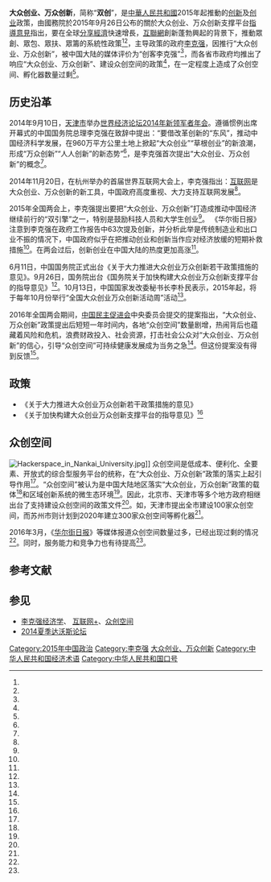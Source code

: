 '''大众创业、万众创新'''，简称“'''双创'''”，是[[中華人民共和國|中華人民共和國]]2015年起推動的[[创新|创新]]及[[创业|创业]]政策，由國務院於2015年9月26日公布的關於大众创业、万众创新支撑平台[[指導意見|指導意見]]指出，要在全球[[分享經濟|分享經濟]]快速增長，[[互聯網|互聯網]]創新蓬勃興起的背景下，推動眾創、眾包、眾扶、眾籌的系統性政策<ref name="聯合報 大陸新聞中心"/><ref name="财新网"/>，主导政策的政府[[李克强|李克强]]，因推行“大众创业、万众创新”，被中国大陆的媒体评价为“创客李克强”<ref name="中关村距离硅谷有多远" />，而各省市政府均推出了响应“大众创业、万众创新”、建设众创空间的政策<REF name="魏帅"/>，在一定程度上造成了众创空间、孵化器数量过剩<ref name="孵化器太多创业公司不够用了" />。

== 历史沿革 ==
2014年9月10日，[[天津市|天津市]]举办[[世界经济论坛2014年新领军者年会|世界经济论坛2014年新领军者年会]]。遵循惯例出席开幕式的中国国务院总理李克强在致辞中提出：“要借改革创新的“东风”，推动中国经济科学发展，在960万平方公里土地上掀起“大众创业”“草根创业”的新浪潮，形成“万众创新”“人人创新”的新态势”<REF name="中国新闻网2014-09-10"/>，是李克强首次提出“大众创业、万众创新”的概念<REF name="中国网2015"/>。

2014年11月20日，在杭州举办的首届世界互联网大会上，李克强指出：[[互联网|互联网]]是大众创业、万众创新的新工具，中国政府高度重视、大力支持互联网发展<REF name="中国新闻网20141120"/>。

2015年全国两会上，李克强提出要把“大众创业、万众创新”打造成推动中国经济继续前行的“双引擎”之一，特别是鼓励科技人员和大学生创业<ref name="中关村距离硅谷有多远"/>。
《华尔街日报》注意到李克强在政府工作报告中63次提及创新，并分析此举是传统制造业和出口业不振的情况下，中国政府似乎在把推动创业和创新当作应对经济放缓的短期补救措施<ref name="孵化器太多创业公司不够用了" />。在两会过后，创新创业在中国大陆的热度更加高涨<REF name="谢雪琳2015"/>。

6月11日，中国国务院正式出台《关于大力推进大众创业万众创新若干政策措施的意见》。9月26日，国务院出台《国务院关于加快构建大众创业万众创新支撑平台的指导意见》<REF name="界面新闻2016-07-28"/>。10月13日，中国国家发改委秘书长李朴民表示，2015年起，将于每年10月份举行“全国大众创业万众创新活动周”活动<REF name="王恩博2015"/>。

2016年全国两会期间，[[中国民主促进会|中国民主促进会]]中央委员会提交的提案指出，“大众创业、万众创新”政策提出后短短一年时间内，各地“众创空间”数量剧增，热闹背后也蕴藏着风险和危机，浪费财政投入、社会资源，打击社会公众对“大众创业、万众创新”的信心，引导“众创空间”可持续健康发展成为当务之急<REF name="光明网20160229"/>。但这份提案没有得到反馈<ref name="孵化器太多创业公司不够用了" />。

== 政策 ==
{{Wikisource|国务院关于大力推进大众创业万众创新若干政策措施的意见}}
*《关于大力推进大众创业万众创新若干政策措施的意见》
*《关于加快构建大众创业万众创新支撑平台的指导意见》<REF name="财新网"/>

== 众创空间 ==
[[File:Hackerspace_in_Nankai_University.jpg|thumb]]]]
{{main|众创空间}}
众创空间是低成本、便利化、全要素、开放式的综合型服务平台的统称，在“大众创业、万众创新”政策的落实上起引导作用<REF name="闻纯青； 金俊芳； 徐晓艳； 朱荣青"/>。“众创空间”被认为是中国大陆地区落实“大众创业，万众创新”政策的载体<REF name="付志勇"/>和区域创新系统的微生态环境<REF name="黄世芳"/>。因此，北京市、天津市等多个地方政府相继出台了支持建设众创空间的政策文件<REF name="范海霞"/>。如，天津市提出全市建设100家众创空间，而苏州市则计划到2020年建立300家众创空间等孵化器<ref name="孵化器太多创业公司不够用了" />。

2016年3月，《[[华尔街日报|华尔街日报]]》等媒体报道众创空间数量过多，已经出现过剩的情况<ref name="孵化器太多创业公司不够用了"/>。同时，服务能力和竞争力也有待提高<REF name="日经中文网20160725"/>。

== 参考文献 ==
{{Reflist|30em|refs=
<ref name="聯合報 大陸新聞中心">{{cite news |date=2015-09-27 |title=陸「雙創+四眾」 網路打造經濟藍天 |url=http://udn.com/news/story/7333/1213030-%E9%99%B8%E3%80%8C%E9%9B%99%E5%89%B5+%E5%9B%9B%E7%9C%BE%E3%80%8D-%E7%B6%B2%E8%B7%AF%E6%89%93%E9%80%A0%E7%B6%93%E6%BF%9F%E8%97%8D%E5%A4%A9 |author=聯合報 |newspaper=聯合報 |accessdate=2016-07-24 |archive-date=2015-12-04 |archive-url=https://web.archive.org/web/20151204054208/http://udn.com/news/story/7333/1213030-%E9%99%B8%E3%80%8C%E9%9B%99%E5%89%B5+%E5%9B%9B%E7%9C%BE%E3%80%8D-%E7%B6%B2%E8%B7%AF%E6%89%93%E9%80%A0%E7%B6%93%E6%BF%9F%E8%97%8D%E5%A4%A9 |dead-url=no }}</ref>

<ref name="财新网">[http://companies.caixin.com/2015-09-26/100857591.html 国务院发布推动众创支撑平台指导意见 力推四众发展] {{Wayback|url=http://companies.caixin.com/2015-09-26/100857591.html |date=20181221041140 }} 2015年09月26日 21:54 来源于 财新网</ref>

<ref name="中关村距离硅谷有多远">{{cite news|author1=王姗姗|title=中关村距离硅谷有多远？|url=http://cn.nytimes.com/business/20150413/cc13zhongguancun/|accessdate=2016-07-24|agency=纽约时报中文网|archive-date=2019-10-07|archive-url=https://web.archive.org/web/20191007114917/https://cn.nytimes.com/business/20150413/cc13zhongguancun/|dead-url=no}}</ref>

<ref name="魏帅">{{cite journal|author1=魏帅|title=政府在推进众创空间建设发展中的作用探析|journal=管理观察|accessdate=2016-07-25}}</ref>

<ref name="孵化器太多创业公司不够用了">{{cite news|author1=袁莉|title=孵化器太多创业公司不够用了|url=http://cn.wsj.com/gb/20160324/llw074128.asp|accessdate=2016-07-25|date=2016-03-24|archive-url=https://web.archive.org/web/20160723010246/http://cn.wsj.com/gb/20160324/llw074128.asp|archive-date=2016-07-23|dead-url=yes}}</ref>

<ref name="中国新闻网2014-09-10">{{cite news |title = 李克强在2014夏季达沃斯论坛开幕式发表致辞 |url = http://www.chinanews.com/gn/2014/09-10/6578895.shtml |accessdate = 2016-02-02 |website = 中国新闻网 |archive-date = 2020-02-04 |archive-url = https://web.archive.org/web/20200204050726/http://www.chinanews.com./gn/2014/09-10/6578895.shtml |dead-url = no }}</ref>

<ref name="中国网2015">{{cite news |title = 李克强达沃斯论坛重提“大众创业 万众创新” |url = http://finance.china.com.cn/news/special/2015xjdws/20150910/3335455.shtml |accessdate = 2016-02-02 |website = 中国网 |archive-url = https://web.archive.org/web/20160202213554/http://finance.china.com.cn/news/special/2015xjdws/20150910/3335455.shtml |archive-date = 2016-02-02 |dead-url = yes }}</ref>

<ref name="中国新闻网20141120">{{cite news |title = 李克强：促进互联网共享共治 推动大众创业万众创新 |url = http://www.chinanews.com/gn/2014/11-20/6799039.shtml |accessdate = 2016-02-02 |website = 中国新闻网 |archive-date = 2016-10-19 |archive-url = https://web.archive.org/web/20161019211403/http://www.chinanews.com/gn/2014/11-20/6799039.shtml |dead-url = no }}</ref>

<ref name="谢雪琳2015">{{cite news|author1=谢雪琳|title=两会后创业潮来的更猛|agency=彭博商业周刊|date=2015-04}}</ref>

<ref name="界面新闻2016-07-28">{{cite news|title=国务院再提“引导和规范互联网金融发展”|url=http://www.jiemian.com/article/770109.html|accessdate=2016-08-05|agency=界面新闻|date=2016-07-28|archive-date=2016-10-19|archive-url=https://web.archive.org/web/20161019211754/http://www.jiemian.com/article/770109.html|dead-url=no}}</ref>

<ref name="王恩博2015">{{cite news|author1=王恩博|title=中国将每年举行“全国大众创业万众创新活动周”|url=http://finance.people.com.cn/n/2015/1013/c1004-27693554.html|accessdate=2016-07-24|agency=人民网|archive-date=2016-10-19|archive-url=https://web.archive.org/web/20161019210504/http://finance.people.com.cn/n/2015/1013/c1004-27693554.html|dead-url=no}}</ref>

<ref name="光明网20160229">{{cite news|title=民进中央：关于引导“众创空间”健康发展的提案|url=http://politics.gmw.cn/2016-02/29/content_19093521.htm|accessdate=2016-07-25|agency=光明网|archive-date=2016-10-19|archive-url=https://web.archive.org/web/20161019233828/http://politics.gmw.cn/2016-02/29/content_19093521.htm|dead-url=no}}</ref>

<ref name="闻纯青； 金俊芳； 徐晓艳； 朱荣青">{{cite journal|author1=闻纯青； 金俊芳； 徐晓艳； 朱荣青|title=国内众创空间发展研究|journal=合作经济与科技|issue=2016年13期|accessdate=2016-07-25}}</ref>

<ref name="付志勇">{{cite journal|author1=付志勇|title=面向创客教育的众创空间与生态建构|journal=现代教育技术|issue=2015-05|accessdate=2016-07-25}}</ref>

<ref name="黄世芳">{{cite journal|author1=黄世芳|title=众创空间与区域创新系统的构建——基于欠发达地区的视角|journal=广西民族大学学报（哲学社会科学版）|accessdate=2016年7月25日}}</ref>

<ref name="范海霞">{{cite journal|author1=范海霞|title=各地众创空间发展政策比较及启示|journal=杭州科技|issue=2015-03|accessdate=2016-07-25}}</ref>

<ref name="日经中文网20160725">{{cite news|author1=金坚敏|title=中国急需提高“众创空间”的服务能力及竞争力|url=http://cn.nikkei.com/columnviewpoint/column/19101-20160418.html|accessdate=2016-07-25|agency=日经中文网|archive-date=2018-10-22|archive-url=https://web.archive.org/web/20181022160506/http://cn.nikkei.com/columnviewpoint/column/19101-20160418.html|dead-url=no}}</ref>
}}

== 参见 ==
{{Portal box|中华人民共和国|经济|互联网}}
* [[李克强经济学|李克强经济学]]、 [[互联网+|互联网+]]、[[众创空间|众创空间]]
* [[2014夏季达沃斯论坛|2014夏季达沃斯论坛]]

[[Category:2015年中国政治|Category:2015年中国政治]]
[[Category:李克强|Category:李克强]]
[[Category:大众创业、万众创新|]]
[[Category:中华人民共和国经济术语|Category:中华人民共和国经济术语]]
[[Category:中华人民共和国口号|Category:中华人民共和国口号]]